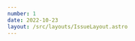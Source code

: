 ```yaml
---
number: 1
date: 2022-10-23
layout: /src/layouts/IssueLayout.astro
---
```



<Title title={`Issue ${frontmatter.number}`} date={frontmatter.date} />

Hey everyone! 👋 Hope you’ve all had a lovely week and welcome to the first issue of the iOS CI Newsletter 🎉

In these fortnightly issues, I’ll be gathering and sharing content from the iOS community about CI/CD, helping you stay informed and providing you with a lot of learning resources on the topic. And don’t worry, there will also be a CI-inspired meme in every issue! 😂

### [Mobile Devops Summit 2022](https://www.mobiledevops.io/summit/agenda/session/1026320)

What better way to kick us off than a conference on mobile CI/CD and Devops, the [Mobile Devops Summit 2022](https://www.mobiledevops.io/summit/home?utm_campaign=iOS%20CI%20Newsletter&utm_medium=email&utm_source=Revue%20newsletter)!

The conference, which is taking place remotely on the 10th of November and is organised by [Bitrise](https://twitter.com/bitrise?utm_campaign=iOS%20CI%20Newsletter&utm_medium=email&utm_source=Revue%20newsletter), will have over 80 online sessions from some of the industry’s mobile CI experts.

The conference is free to attend (you just have to [register on the conference’s site](https://www.mobiledevops.io/summit/page/2224546/register?utm_campaign=iOS%20CI%20Newsletter&utm_medium=email&utm_source=Revue%20newsletter)) and it is a great opportunity for everyone to get together and talk about mobile development and CI.

> ⚠️ Shameless plug alert 😅 - I am giving [a talk at 1 pm](https://www.mobiledevops.io/summit/agenda/session/1026320?utm_campaign=iOS%20CI%20Newsletter&utm_medium=email&utm_source=Revue%20newsletter) about how scheduled workflows can help you gain confidence on your release process. My talk will feature some real-world issues iOS developers can face when releasing their applications and how these can be spotted (and fixed) well ahed of time to save you from a stressful release day!

### [Update fastlane on your CI! 🚀](https://github.com/fastlane/fastlane/releases/tag/2.210.0)

If you are using [fastlane](https://twitter.com/FastlaneTools?utm_campaign=iOS%20CI%20Newsletter&utm_medium=email&utm_source=Revue%20newsletter) to submit builds to App Store Connect on your CI and have recently updated to Xcode 14 (or you are planning to do so), you’ll want to read this carefully 🕵️‍♂️.

Some of fastlane’s [deliver](https://docs.fastlane.tools/actions/deliver/?utm_campaign=iOS%20CI%20Newsletter&utm_medium=email&utm_source=Revue%20newsletter) and [pilot](http://docs.fastlane.tools/actions/pilot/?utm_campaign=iOS%20CI%20Newsletter&utm_medium=email&utm_source=Revue%20newsletter#pilot) commands no longer work out of the box due to the fact that the [iTMSTransporter command line tool](https://github.com/fastlane/fastlane/issues/20371?utm_campaign=iOS%20CI%20Newsletter&utm_medium=email&utm_source=Revue%20newsletter#issuecomment-1238931528) (used by fastlane under the hood to communicate with App Store Connect) has been removed from Xcode 14.

There are two solutions available to you if you face this issue:

1.  Update fastlane on your CI and benefit from the awesome work [freddi-kit](https://github.com/freddi-kit?utm_campaign=iOS%20CI%20Newsletter&utm_medium=email&utm_source=Revue%20newsletter) has made to migrate the critical deliver and pilot commands to use altool instead. 🎉
2.  If the command you need has not yet been migrated, worry not! You can still [download the Transporter app from the App Store](https://apps.apple.com/gb/app/transporter/id1450874784?mt=12&utm_campaign=iOS%20CI%20Newsletter&utm_medium=email&utm_source=Revue%20newsletter) and use [environment variables to let fastlane know what its path is](https://github.com/fastlane/fastlane/issues/20371?utm_campaign=iOS%20CI%20Newsletter&utm_medium=email&utm_source=Revue%20newsletter#issuecomment-1239093663).

### [Understanding code signing](https://developer.apple.com/documentation/technotes/tn3125-inside-code-signing-provisioning-profiles)

It is not quite something that has happened in the past couple of weeks, but since this is the first issue, I wanted to share what I think is the best resource to learn and understand the process of code signing.

Apple have dedicated three of their [TechNotes](https://developer.apple.com/documentation/technotes?utm_campaign=iOS%20CI%20Newsletter&utm_medium=email&utm_source=Revue%20newsletter) to do a deep dive into this topic: [TN-3125](https://developer.apple.com/documentation/technotes/tn3125-inside-code-signing-provisioning-profiles?utm_campaign=iOS%20CI%20Newsletter&utm_medium=email&utm_source=Revue%20newsletter), [TN-3126](https://developer.apple.com/documentation/technotes/tn3126-inside-code-signing-hashes?utm_campaign=iOS%20CI%20Newsletter&utm_medium=email&utm_source=Revue%20newsletter) and [TN-3127](https://developer.apple.com/documentation/technotes/tn3127-inside-code-signing-requirements?utm_campaign=iOS%20CI%20Newsletter&utm_medium=email&utm_source=Revue%20newsletter). They have really helped me make sense of the whole process and look at it from a completely different perspective.

### [Collecting project's metrics](https://vimeo.com/showcase/9831667/video/751286701)

As you will know, NSSpain X took place in September and, from what I have heard on Twitter, lived up to all expectations! Even better, for those of us who could not make it this year, the amazing NSSpain crew have made all sessions available on Vimeo, so everyone can watch them 🤟

From all the amazing sessions, I want to highlight [Jessica Hernández Velarde](https://www.linkedin.com/in/jessicahv?utm_campaign=iOS%20CI%20Newsletter&utm_medium=email&utm_source=Revue%20newsletter)‘s walkthrough how [Wallapop’s](https://uk.wallapop.com/?utm_campaign=iOS%20CI%20Newsletter&utm_medium=email&utm_source=Revue%20newsletter) iOS team gathered data using [Dora metrics](https://www.leanix.net/en/wiki/vsm/dora-metrics?utm_campaign=iOS%20CI%20Newsletter&utm_medium=email&utm_source=Revue%20newsletter#what-are-DORA-metrics) on their build and deployment process to make informed improvements and decisions, really inspiring and eye opening! 🎉

### [Meme of the week](https://twitter.com/ios_memes/status/1556603881202651136)

I have been setting up new CI workflows for the project I am working on this week and this tweet from [ios_memes](https://twitter.com/ios_memes?utm_campaign=iOS%20CI%20Newsletter&utm_medium=email&utm_source=Revue%20newsletter) pretty much sums up how it’s been going! 😅

Thankfully I got there in the end…✅

